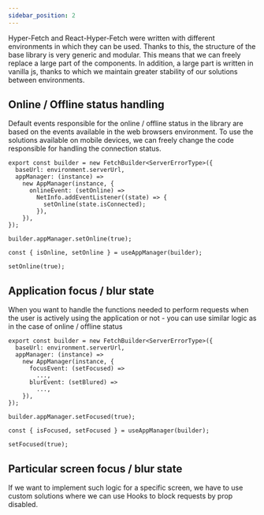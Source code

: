 ```yaml
---
sidebar_position: 2
---
```


Hyper-Fetch and React-Hyper-Fetch were written with different environments in which they can be used. Thanks to this,
the structure of the base library is very generic and modular. This means that we can freely replace a large part of the
components. In addition, a large part is written in vanilla js, thanks to which we maintain greater stability of our
solutions between environments.

## Online / Offline status handling

Default events responsible for the online / offline status in the library are based on the events available in the web
browsers environment. To use the solutions available on mobile devices, we can freely change the code responsible for
handling the connection status.

```tsx
export const builder = new FetchBuilder<ServerErrorType>({
  baseUrl: environment.serverUrl,
  appManager: (instance) =>
    new AppManager(instance, {
      onlineEvent: (setOnline) =>
        NetInfo.addEventListener((state) => {
          setOnline(state.isConnected);
        }),
    }),
});
```

```tsx
builder.appManager.setOnline(true);
```

```tsx
const { isOnline, setOnline } = useAppManager(builder);

setOnline(true);
```

## Application focus / blur state

When you want to handle the functions needed to perform requests when the user is actively using the application or
not - you can use similar logic as in the case of online / offline status

```tsx
export const builder = new FetchBuilder<ServerErrorType>({
  baseUrl: environment.serverUrl,
  appManager: (instance) =>
    new AppManager(instance, {
      focusEvent: (setFocused) =>
        ...,
      blurEvent: (setBlured) =>
        ...,
    }),
});
```

```tsx
builder.appManager.setFocused(true);
```

```tsx
const { isFocused, setFocused } = useAppManager(builder);

setFocused(true);
```

## Particular screen focus / blur state

If we want to implement such logic for a specific screen, we have to use custom solutions where we can use Hooks to
block requests by prop disabled.
